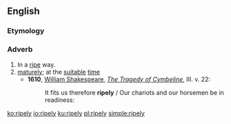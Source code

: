 ==English==

===Etymology===
{{suffix|ripe|ly|lang=en}}

===Adverb===
{{en-adv}}

# In a [[ripe]] way.
# [[mature]]ly; at the [[suitable]] [[time]]
#* '''1610''', [[w: William Shakespeare|William Shakespeare]], ''[[s: The Tragedy of Cymbeline|The Tragedy of Cymbeline]]'', III. v. 22: 
#*: It fits us therefore '''ripely''' / Our chariots and our horsemen be in readiness:

[[ko:ripely]]
[[io:ripely]]
[[ku:ripely]]
[[pl:ripely]]
[[simple:ripely]]